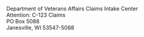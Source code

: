 
<Meta title="Library/Address block" />

<Canvas>
  <p class="va-address-block">
    Department of Veterans Affairs Claims Intake Center <br/>
    Attention: C-123 Claims<br/>
    PO Box 5088<br/>
    Janesville, WI 53547-5088<br/>
  </p>
</Canvas>
